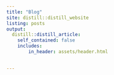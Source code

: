 ---
title: "Blog"
site: distill::distill_website
listing: posts
output:
  distill::distill_article:
    self_contained: false
    includes:
        in_header: assets/header.html
        

---
                                                                                                                      